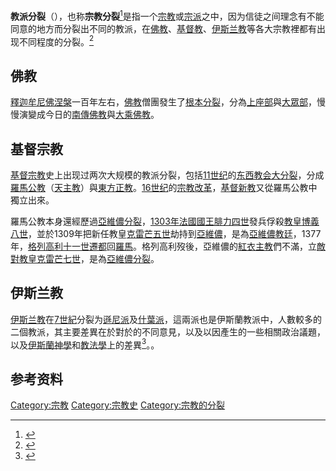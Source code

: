 '''教派分裂'''（{{lang-en|Schism}}），也称'''宗教分裂'''<ref name="chinacatholic">{{cite web|title=神学辞典-宗教分裂-天主教图书中心-- |url=http://www.chinacatholic.net/book/html/131/7379.html |website=www.chinacatholic.net |accessdate=2017-05-23 |archiveurl=https://archive.is/20170523202054/http://www.chinacatholic.net/book/html/131/7379.html |archivedate=2017-05-23 |deadurl=yes }}</ref>是指一个[[宗教|宗教]]或[[宗派|宗派]]之中，因为信徒之间理念有不能同意的地方而分裂出不同的教派，在[[佛教|佛教]]、[[基督教|基督教]]、[[伊斯兰教|伊斯兰教]]等各大宗教裡都有出现不同程度的分裂。<ref>{{cite web|title=CATHOLIC ENCYCLOPEDIA: Schism|url=http://www.newadvent.org/cathen/13529a.htm|website=www.newadvent.org|accessdate=2017-05-23|archive-date=2018-01-23|archive-url=https://web.archive.org/web/20180123074814/http://www.newadvent.org/cathen/13529a.htm|dead-url=no}}</ref>

==佛教==
[[釋迦牟尼佛|釋迦牟尼佛]][[涅槃|涅槃]]一百年左右，[[佛教|佛教]]僧團發生了[[根本分裂|根本分裂]]，分為[[上座部|上座部]]與[[大眾部|大眾部]]，慢慢演變成今日的[[上座部佛教|南傳佛教]]與[[大乘佛教|大乘佛教]]。

==基督宗教==
[[基督宗教|基督宗教]]史上出现过两次大规模的教派分裂，包括[[11世纪|11世纪]]的[[东西教会大分裂|东西教会大分裂]]，分成[[天主教會|羅馬公教]]（[[天主教|天主教]]）與[[正教會|東方正教]]。[[16世纪|16世纪]]的[[宗教改革|宗教改革]]，[[基督新教|基督新教]]又從羅馬公教中獨立出來。

羅馬公教本身還經歷過[[亞維儂分裂|亞維儂分裂]]，[[1303年|1303年]][[法国君主列表|法國國王]][[腓力四世_(法兰西)|腓力四世]]發兵俘殺[[教皇|教皇]][[教宗博義八世|博義八世]]，並於1309年把新任教皇[[教宗克雷芒五世|克雷芒五世]]劫持到[[亞維儂|亞維儂]]，是為[[亞維儂教廷|亞維儂教廷]]，1377年，[[額我略十一世|格列高利十一世]][[遷都|遷都]]回[[羅馬|羅馬]]。格列高利歿後，亞維儂的[[紅衣主教|紅衣主教]]們不滿，立[[對立教宗|敵對教皇]][[克雷芒七世|克雷芒七世]]，是為[[天主教會大分裂|亞維儂分裂]]。

==伊斯兰教==
{{main|伊斯蘭教派}}
[[伊斯兰教|伊斯兰教]]在[[7世紀|7世紀]]分裂为[[遜尼派|遜尼派]]及[[什葉派|什葉派]]，這兩派也是伊斯蘭教派中，人數較多的二個教派，其主要差異在於對於{{le|穆罕默德继任者|succession to Muhammad}}的不同意見，以及以因產生的一些相關政治議題，以及[[伊斯蘭教神學派別|伊斯蘭神學]]和[[伊斯蘭教法學|教法學]]上的差異<ref name="EMMENA">{{cite encyclopedia |author=Tayeb El-Hibri, Maysam J. al Faruqi |title=Sunni Islam |editor=Philip Mattar |encyclopedia=The Encyclopedia of the Modern Middle East and North Africa |publisher=MacMillan Reference |year=2004 |edition=Second}}</ref>。。

== 参考资料 ==
{{reflist}}

{{宗教小作品}}
{{宗教}}
[[Category:宗教|Category:宗教]]
[[Category:宗教史|Category:宗教史]]
[[Category:宗教的分裂|Category:宗教的分裂]]